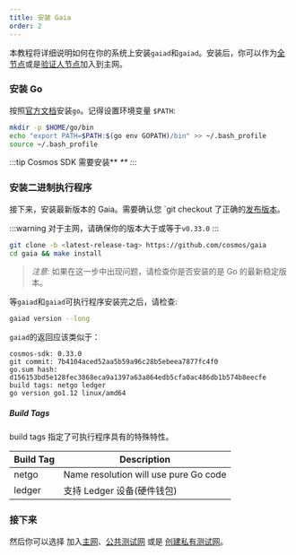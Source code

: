 ```yaml
---
title: 安装 Gaia
order: 2
---
```




<!-- markdown-link-check-disable -->

本教程将详细说明如何在你的系统上安装`gaiad`和`gaiad`。安装后，你可以作为[全节点](./join-mainnet.md)或是[验证人节点](./validators/validator-setup.md)加入到主网。

### 安装 Go

按照[官方文档](https://golang.org/doc/install)安装`go`。记得设置环境变量 `$PATH`:

```bash
mkdir -p $HOME/go/bin
echo "export PATH=$PATH:$(go env GOPATH)/bin" >> ~/.bash_profile
source ~/.bash_profile
```

:::tip
Cosmos SDK 需要安装** <Var children={currentParams.currentRelease.golangVersion} /> **
:::

### 安装二进制执行程序

接下来，安装最新版本的 Gaia。需要确认您 `git checkout 了正确的[发布版本](https://github.com/cosmos/cosmos-sdk/releases)。

:::warning
对于主网，请确保你的版本大于或等于`v0.33.0`
:::

```bash
git clone -b <latest-release-tag> https://github.com/cosmos/gaia
cd gaia && make install
```

> _注意_: 如果在这一步中出现问题，请检查你是否安装的是 Go 的最新稳定版本。

等`gaiad`和`gaiad`可执行程序安装完之后，请检查:

```bash
gaiad version --long
```

`gaiad`的返回应该类似于：

```
cosmos-sdk: 0.33.0
git commit: 7b4104aced52aa5b59a96c28b5ebeea7877fc4f0
go.sum hash: d156153bd5e128fec3868eca9a1397a63a864edb5cfa0ac486db1b574b8eecfe
build tags: netgo ledger
go version go1.12 linux/amd64
```

##### Build Tags

build tags 指定了可执行程序具有的特殊特性。

| Build Tag | Description                           |
| --------- | ------------------------------------- |
| netgo     | Name resolution will use pure Go code |
| ledger    | 支持 Ledger 设备(硬件钱包)            |

### 接下来

然后你可以选择 加入[主网](./join-mainnet.md)、[公共测试网](./join-testnet.md) 或是 [创建私有测试网](./deploy-testnet.md)。

<!-- markdown-link-check-enable -->